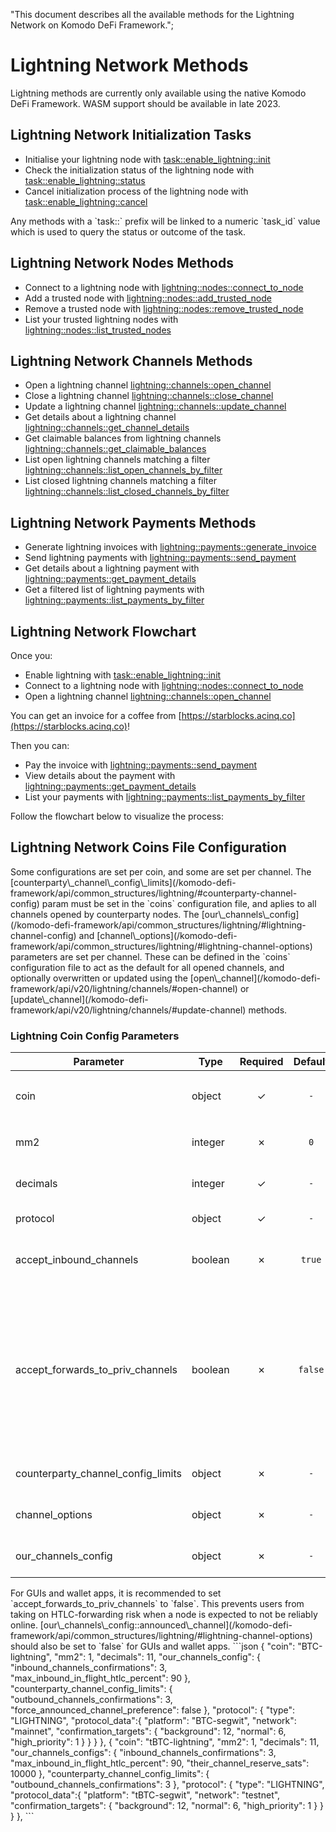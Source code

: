   "This document describes all the available methods for the Lightning Network on Komodo DeFi Framework.";


# Lightning Network Methods

<Note>
  Lightning methods are currently only available using the native Komodo DeFi Framework.
  WASM support should be available in late 2023.
</Note>

## Lightning Network Initialization Tasks

*   Initialise your lightning node with [task::enable\_lightning::init](/komodo-defi-framework/api/v20/lightning/activation/#initialize-lightning)
*   Check the initialization status of the lightning node with [task::enable\_lightning::status](/komodo-defi-framework/api/v20/lightning/activation/#initialization-status)
*   Cancel initialization process of the lightning node with [task::enable\_lightning::cancel](/komodo-defi-framework/api/v20/lightning/activation/#cancel-initialization)

<Note>
  Any methods with a `task::` prefix will be linked to a numeric `task_id` value
  which is used to query the status or outcome of the task.
</Note>

## Lightning Network Nodes Methods

*   Connect to a lightning node with [lightning::nodes::connect\_to\_node](/komodo-defi-framework/api/v20/lightning/nodes/#connect-to-node)
*   Add a trusted node with [lightning::nodes::add\_trusted\_node](/komodo-defi-framework/api/v20/lightning/nodes/#add-trusted-node)
*   Remove a trusted node with [lightning::nodes::remove\_trusted\_node](/komodo-defi-framework/api/v20/lightning/nodes/#remove-trusted-node)
*   List your trusted lightning nodes with [lightning::nodes::list\_trusted\_nodes](/komodo-defi-framework/api/v20/lightning/nodes/#list-trusted-nodes)

## Lightning Network Channels Methods

*   Open a lightning channel [lightning::channels::open\_channel](/komodo-defi-framework/api/v20/lightning/channels/#open-channel)
*   Close a lightning channel [lightning::channels::close\_channel](/komodo-defi-framework/api/v20/lightning/channels/#close-channel)
*   Update a lightning channel [lightning::channels::update\_channel](/komodo-defi-framework/api/v20/lightning/channels/#update-channel)
*   Get details about a lightning channel [lightning::channels::get\_channel\_details](/komodo-defi-framework/api/v20/lightning/channels/#get-channel-details)
*   Get claimable balances from lightning channels [lightning::channels::get\_claimable\_balances](/komodo-defi-framework/api/v20/lightning/channels/#get-claimable-balances)
*   List open lightning channels matching a filter [lightning::channels::list\_open\_channels\_by\_filter](/komodo-defi-framework/api/v20/lightning/channels/#list-open-channels-by-filter)
*   List closed lightning channels matching a filter [lightning::channels::list\_closed\_channels\_by\_filter](/komodo-defi-framework/api/v20/lightning/channels/#list-closed-channels-by-filter)

## Lightning Network Payments Methods

*   Generate lightning invoices with [lightning::payments::generate\_invoice](/komodo-defi-framework/api/v20/lightning/payments/#generate-invoice)
*   Send lightning payments with [lightning::payments::send\_payment](/komodo-defi-framework/api/v20/lightning/payments/#send-payment)
*   Get details about a lightning payment with [lightning::payments::get\_payment\_details](/komodo-defi-framework/api/v20/lightning/payments/#get-payment-details)
*   Get a filtered list of lightning payments with [lightning::payments::list\_payments\_by\_filter](/komodo-defi-framework/api/v20/lightning/payments/#list-payments-by-filter)

## Lightning Network Flowchart

Once you:

*   Enable lightning with [task::enable\_lightning::init](/komodo-defi-framework/api/v20/lightning/activation/#initialize-lightning)
*   Connect to a lightning node with [lightning::nodes::connect\_to\_node](/komodo-defi-framework/api/v20/lightning/nodes/#connect-to-node)
*   Open a lightning channel [lightning::channels::open\_channel](/komodo-defi-framework/api/v20/lightning/channels/#open-channel)

You can get an invoice for a coffee from [https://starblocks.acinq.co](https://starblocks.acinq.co)!

Then you can:

*   Pay the invoice with [lightning::payments::send\_payment](/komodo-defi-framework/api/v20/lightning/payments/#send-payment)
*   View details about the payment with [lightning::payments::get\_payment\_details](/komodo-defi-framework/api/v20/lightning/payments/#get-payment-details)
*   List your payments with [lightning::payments::list\_payments\_by\_filter](/komodo-defi-framework/api/v20/lightning/payments/#list-payments-by-filter)

Follow the flowchart below to visualize the process:

<OptimizedImage src={lightningflowchart} classNaming="w-full" alt="Lighning Network Flowchart" />

## Lightning Network Coins File Configuration

<Note>
  Some configurations are set per coin, and some are set per channel. The
  [counterparty\_channel\_config\_limits](/komodo-defi-framework/api/common_structures/lightning/#counterparty-channel-config)
  param must be set in the `coins` configuration file, and aplies to all
  channels opened by counterparty nodes. The
  [our\_channels\_config](/komodo-defi-framework/api/common_structures/lightning/#lightning-channel-config) and
  [channel\_options](/komodo-defi-framework/api/common_structures/lightning/#lightning-channel-options) parameters
  are set per channel. These can be defined in the `coins` configuration file to
  act as the default for all opened channels, and optionally overwritten or
  updated using the
  [open\_channel](/komodo-defi-framework/api/v20/lightning/channels/#open-channel) or
  [update\_channel](/komodo-defi-framework/api/v20/lightning/channels/#update-channel)
  methods.
</Note>

### Lightning Coin Config Parameters

| Parameter                             | Type    | Required | Default | Description                                                                                                                                                                                                                                                                                                                                    |
| ------------------------------------- | ------- | :------: | :-----: | ---------------------------------------------------------------------------------------------------------------------------------------------------------------------------------------------------------------------------------------------------------------------------------------------------------------------------------------------- |
| coin                                  | object  |    ✓     |   `-`   | The ticker of the coin you will use lightning network with, suffixed with `-lightning`                                                                                                                                                                                                                                         |
| mm2                                   | integer |    ✗     |   `0`   | A value of `1`, indicates the coin is atomic swap compatible.                                                                                                                                                                                                                                                 |
| decimals                              | integer |    ✓     |   `-`   | The decimal precision of the coin you will use the lightning network with.                                                                                                                                                                                                                                                                     |
| protocol                              | object  |    ✓     |   `-`   | A standard [CoinProtocol](/komodo-defi-framework/api/common_structures/activation/#coin-protocol) object.                                                                                                                                                                                                                                      |
| accept\_inbound\_channels             | boolean |    ✗     | `true`  | If this is set to false, we do not accept inbound requests to open a new channel.                                                                                                                                                                                                                                |
| accept\_forwards\_to\_priv\_channels  | boolean |    ✗     | `false` | When set to `false`, any HTLCs which were to be forwarded over private channels will be rejected. This prevents us from taking on HTLC-forwarding risk when we intend to run as a node which is not online reliably (e.g. GUI wallet apps). Generally, private channels are used for non-routing purposes only. |
| counterparty\_channel\_config\_limits | object  |    ✗     |   `-`   | A standard [CounterpartyChannelConfig](/komodo-defi-framework/api/common_structures/lightning/#counterparty-channel-config) object.                                                                                                                                                                                                  |
| channel\_options                      | object  |    ✗     |   `-`   | A standard [LightningChannelOptions](/komodo-defi-framework/api/common_structures/lightning/#lightning-channel-options) object.                                                                                                                                                                                                      |
| our\_channels\_config                 | object  |    ✗     |   `-`   | A standard [LightningChannelConfig](/komodo-defi-framework/api/common_structures/lightning/#lightning-channel-config) object.                                                                                                                                                                                                        |

<Note>
  For GUIs and wallet apps, it is recommended to set
  `accept_forwards_to_priv_channels` to `false`. This prevents users from taking
  on HTLC-forwarding risk when a node is expected to not be reliably online.
  [our\_channels\_config::announced\_channel](/komodo-defi-framework/api/common_structures/lightning/#lightning-channel-options)
  should also be set to `false` for GUIs and wallet apps.
</Note>

<CollapsibleSection expandedText="Hide Example Config" collapsedText="Show Example Config">
  ```json
    {
      "coin": "BTC-lightning",
      "mm2": 1,
      "decimals": 11,
      "our_channels_config": {
          "inbound_channels_confirmations": 3,
          "max_inbound_in_flight_htlc_percent": 90
      },
      "counterparty_channel_config_limits": {
          "outbound_channels_confirmations": 3,
          "force_announced_channel_preference": false
      },
      "protocol": {
          "type": "LIGHTNING",
          "protocol_data":{
              "platform": "BTC-segwit",
              "network": "mainnet",
              "confirmation_targets": {
                  "background": 12,
                  "normal": 6,
                  "high_priority": 1
              }
          }
      }
    },
    {
      "coin": "tBTC-lightning",
      "mm2": 1,
      "decimals": 11,
      "our_channels_configs": {
          "inbound_channels_confirmations": 3,
          "max_inbound_in_flight_htlc_percent": 90,
          "their_channel_reserve_sats": 10000
      },
      "counterparty_channel_config_limits": { 
          "outbound_channels_confirmations": 3
      },
      "protocol": {
          "type": "LIGHTNING",
          "protocol_data":{
              "platform": "tBTC-segwit",
              "network": "testnet",
              "confirmation_targets": {
                  "background": 12,
                  "normal": 6,
                  "high_priority": 1
              }
          }
      }
    },
  ```
</CollapsibleSection>
